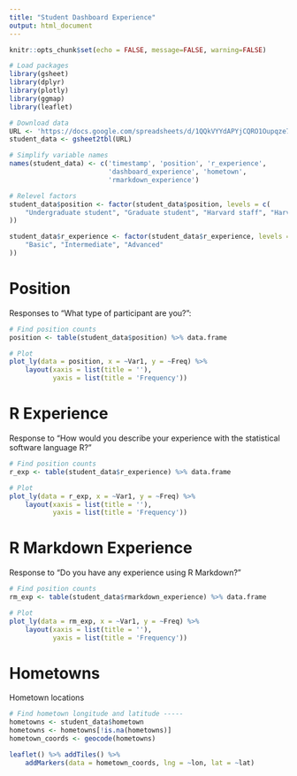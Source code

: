 ```yaml
---
title: "Student Dashboard Experience"
output: html_document
---
```


```r
knitr::opts_chunk$set(echo = FALSE, message=FALSE, warning=FALSE)

# Load packages 
library(gsheet)
library(dplyr)
library(plotly)
library(ggmap)
library(leaflet)

# Download data
URL <- 'https://docs.google.com/spreadsheets/d/1QQkVYYdAPYjCQRO1Oupqze7Q8WULkfJ_cmDvJERumU4/edit#gid=317007960'
student_data <- gsheet2tbl(URL)

# Simplify variable names
names(student_data) <- c('timestamp', 'position', 'r_experience', 
                         'dashboard_experience', 'hometown', 
                         'rmarkdown_experience')

# Relevel factors
student_data$position <- factor(student_data$position, levels = c(
    "Undergraduate student", "Graduate student", "Harvard staff", "Harvard faculty"
))

student_data$r_experience <- factor(student_data$r_experience, levels = c(
    "Basic", "Intermediate", "Advanced"
))

```

# Position

Responses to "What type of participant are you?":

```r
# Find position counts
position <- table(student_data$position) %>% data.frame

# Plot
plot_ly(data = position, x = ~Var1, y = ~Freq) %>%
    layout(xaxis = list(title = ''),
           yaxis = list(title = 'Frequency'))
```

# R Experience

Response to "How would you describe your experience with the statistical software language R?"

```r
# Find position counts
r_exp <- table(student_data$r_experience) %>% data.frame

# Plot
plot_ly(data = r_exp, x = ~Var1, y = ~Freq) %>%
    layout(xaxis = list(title = ''),
           yaxis = list(title = 'Frequency'))
```

# R Markdown Experience

Response to "Do you have any experience using R Markdown?"

```r
# Find position counts
rm_exp <- table(student_data$rmarkdown_experience) %>% data.frame

# Plot
plot_ly(data = rm_exp, x = ~Var1, y = ~Freq) %>%
    layout(xaxis = list(title = ''),
           yaxis = list(title = 'Frequency'))
```

# Hometowns

Hometown locations

```r
# Find hometown longitude and latitude -----
hometowns <- student_data$hometown
hometowns <- hometowns[!is.na(hometowns)]
hometown_coords <- geocode(hometowns)

leaflet() %>% addTiles() %>%
    addMarkers(data = hometown_coords, lng = ~lon, lat = ~lat)
````
